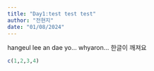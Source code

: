 ```yaml
---
title: "Day1:test test test"
author: "전현지"
date: "01/08/2024"
---
```

hangeul lee an dae yo...
whyaron...
한글이 깨져요

```r
c(1,2,3,4)
```